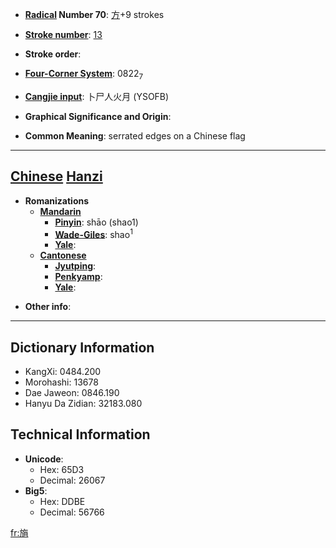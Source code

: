 * '''[[Wiktionary:Chinese radical index| Radical]] Number 70''': [[Wiktionary:Chinese radical index 方|方]]+9 strokes

* '''[[Wiktionary:Chinese total strokes index|Stroke number]]''': [[Wiktionary:Chinese total strokes index 13|13]]

* '''Stroke order''': 

* '''[[Wiktionary:Chinese four corner index|Four-Corner System]]''': 0822<sub>7</sub>

* '''[[Wiktionary:Chinese Cangjie index|Cangjie input]]''': 卜尸人火月 (YSOFB)

* '''Graphical Significance and Origin''': 

* '''Common Meaning''': serrated edges on a Chinese flag

----

== [[Chinese]] [[Hanzi]] ==

* '''Romanizations'''
** '''[[Mandarin]]'''
*** '''[[Pinyin]]''': shāo (shao1)
*** '''[[Wade-Giles]]''': shao<sup>1</sup>
*** '''[[Yale]]''': 
** '''[[Cantonese]]'''
*** '''[[Jyutping]]''':
*** '''[[Penkyamp]]''': 
*** '''[[Yale]]''': 

* '''Other info''': 

----

== Dictionary Information ==

* KangXi: 0484.200
* Morohashi: 13678
* Dae Jaweon: 0846.190
* Hanyu Da Zidian: 32183.080

== Technical Information ==

* '''Unicode''':
** Hex: 65D3
** Decimal: 26067
* '''Big5''':
** Hex: DDBE
** Decimal: 56766

[[fr:旓]]